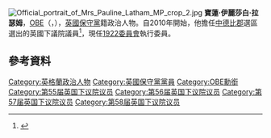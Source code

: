 {{NoteTA
|G1=PoliticiansUK
|G2=UK Places
|G3=People
|G4=Country
}}
[[File:Official_portrait_of_Mrs_Pauline_Latham_MP_crop_2.jpg|thumb]]
'''寶蓮·伊麗莎白·拉瑟姆'''，[[英帝國官佐勳章|OBE]]（{{lang-en|'''Pauline Elizabeth Latham'''}}，{{bd|1952年|4月21日|||Latham, Paulinel}}），[[英國|英國]][[保守黨_(英國)|保守黨]]籍政治人物。自2010年開始，他擔任[[中德比郡_(英國國會選區)|中德比郡]]選區選出的英國下議院議員<ref>{{cite news|title=Election 2010 | Derbyshire Mid|url=http://news.bbc.co.uk/1/shared/election2010/results/constituency/c87.stm|work=[[BBC_News|BBC News]]|accessdate=2015-04-01|archive-date=2017-08-23|archive-url=https://web.archive.org/web/20170823095714/http://news.bbc.co.uk/1/shared/election2010/results/constituency/c87.stm|dead-url=no}}</ref>，現任[[1922委員會|1922委員會]]執行委員。
==參考資料==
{{Reflist}}
{{DEFAULTSORT:Latham, Pauline}}
[[Category:英格蘭政治人物|Category:英格蘭政治人物]]
[[Category:英國保守黨黨員|Category:英國保守黨黨員]]
[[Category:OBE勳銜|Category:OBE勳銜]]
[[Category:第55届英国下议院议员|Category:第55届英国下议院议员]]
[[Category:第56届英国下议院议员|Category:第56届英国下议院议员]]
[[Category:第57届英国下议院议员|Category:第57届英国下议院议员]]
[[Category:第58届英国下议院议员|Category:第58届英国下议院议员]]
{{UK-stub}}